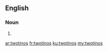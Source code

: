 ==English==

===Noun===
{{head|en|noun plural form}}

# {{plural of|twotino|lang=en}}

[[ar:twotinos]]
[[fr:twotinos]]
[[ku:twotinos]]
[[my:twotinos]]